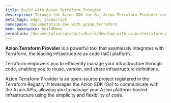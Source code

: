 ```yaml
---
title: Build with Azion Terraform Provider
description: Through the Azion SDK for Go, Azion Terraform Provider communicates with the Azion APIs, so you can manage your infrastructure hosted on the the Azion platform, locally, as code.
meta_tags: edge, javascript
namespace: documentation_dev_with_azion_terraform
menu_namespace: buildMenu
permalink: /documentation/products/build/develop-with-azion/terraform-provider/
---
```



<LinkButton link="/en/documentation/products/terraform-provider/" label="go to azion terraform provider reference" outlined />

**Azion Terraform Provider** is a powerful tool that seamlessly integrates with Terraform, the leading infrastructure as code (IaC) platform. 

Terraform empowers you to efficiently manage your infrastructure through code, enabling you to reuse, version, and share infrastructure definitions. 

Azion Terraform Provider is an open-source project registered in the Terraform Registry. It leverages the Azion SDK (Go) to communicate with the Azion APIs, allowing you to manage your Azion platform-hosted infrastructure using the simplicity and flexibility of code. 




